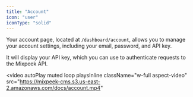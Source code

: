 ```yaml
---
title: "Account"
icon: "user"
iconType: "solid"
---
```


Your account page, located at `/dashboard/account`, allows you to manage your account settings, including your email, password, and API key.

It will display your API key, which you can use to authenticate requests to the Mixpeek API.

<video
  autoPlay
  muted
  loop
  playsInline
  className="w-full aspect-video"
  src="https://mixpeek-cms.s3.us-east-2.amazonaws.com/docs/account.mp4"
></video>
